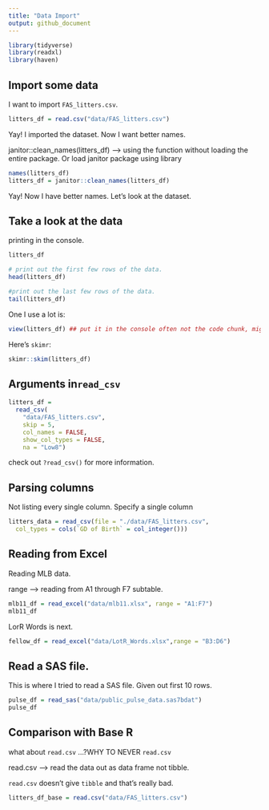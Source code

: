 ```yaml
---
title: "Data Import"
output: github_document
---
```


```r
library(tidyverse)
library(readxl)
library(haven)
```

## Import some data

I want to import `FAS_litters.csv`.

```r
litters_df = read.csv("data/FAS_litters.csv")
```

Yay! I imported the dataset. Now I want better names.

janitor::clean_names(litters_df) --> using the function without loading the entire package. 
Or load janitor package using library

```r
names(litters_df)
litters_df = janitor::clean_names(litters_df)
```

Yay! Now I have better names. Let's look at the dataset. 

## Take a look at the data 

printing in the console. 

```r
litters_df

# print out the first few rows of the data.
head(litters_df)

#print out the last few rows of the data.
tail(litters_df)
```

One I use a lot is:

```r
view(litters_df) ## put it in the console often not the code chunk, might make knitting process a little difficult.
```

Here's `skimr`: 

```r
skimr::skim(litters_df)
```

## Arguments in`read_csv`

```r
litters_df = 
  read_csv(
    "data/FAS_litters.csv",
    skip = 5,
    col_names = FALSE, 
    show_col_types = FALSE, 
    na = "Low8")
```

check out `?read_csv()` for more information. 

## Parsing columns

Not listing every single column. Specify a single column
```r
litters_data = read_csv(file = "./data/FAS_litters.csv",
  col_types = cols(`GD of Birth` = col_integer()))
```  

## Reading from Excel 

Reading MLB data.

range --> reading from A1 through F7 subtable.

```r
mlb11_df = read_excel("data/mlb11.xlsx", range = "A1:F7")
mlb11_df
```

LorR Words is next.

```r
fellow_df = read_excel("data/LotR_Words.xlsx",range = "B3:D6")
```

## Read a SAS file. 

This is where I tried to read a SAS file. Given out first 10 rows.

```r
pulse_df = read_sas("data/public_pulse_data.sas7bdat")
pulse_df
```

## Comparison with Base R

what about `read.csv` ...?WHY TO NEVER `read.csv`

read.csv --> read the data out as data frame not tibble.

`read.csv` doesn't give `tibble` and that's really bad.

```r
litters_df_base = read.csv("data/FAS_litters.csv")
```

